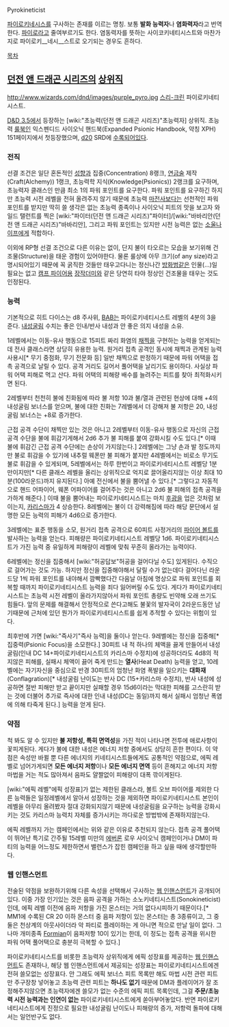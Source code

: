 Pyrokineticist

[[파이로키네시스]]를 구사하는 존재를 이르는 명칭. 보통 '''발화 능력자'''나 '''염화력자'''라고 번역한다. [[파이로]]라고 줄여부르기도 한다.
염동력자를 뜻하는 사이코키네티시스트와 마찬가지로 파이로키__네시__스트로 오기되는 경우도 흔하다.

[[목차]]
== [[던전 앤 드래곤 시리즈]]의 [[상위직]] ==
http://www.wizards.com/dnd/images/purple_pyro.jpg
[[스리-크린]] 파이로키네티시스트.

[[D&D 3.5]]에서 등장하는 [wiki:"초능력(던전 앤 드래곤 시리즈)"초능력자] 상위직.
초능력 [[룰북]]인 익스펜디드 사이오닉 핸드북(Expanded Psionic Handbook, 약칭 XPH) 151페이지에서 첫등장했으며, [[d20]] SRD에 [http://www.d20srd.org/srd/psionic/prestigeClasses/pyrokineticist.htm 수록되어있다].

=== 전직 ===
선결 조건은 일단 혼돈적인 [[성향]]과 집중(Concentration) 8랭크, [[연금술]] 제작(Craft(Alchemy)) 1랭크, 초능력학 지식(Knowledge(Psionics)) 2랭크를 요구하며, 초능력자 클래스인 만큼 최소 1의 파워 포인트를 요구한다. 파워 포인트를 요구하긴 하지만 초능력 시전 레벨을 전혀 올려주지 않기 때문에 초능력 [[마전사]]보다는 선천적인 파워 포인트를 받지만 딱히 쓸 생각은 없는 초능력 종족이나 사이오닉 피트의 맛을 보고자 와일드 탤런트를 찍은 [wiki:"파이터(던전 앤 드래곤 시리즈)"파이터]/[wiki:"바바리안(던전 앤 드래곤 시리즈)"바바리안], 그리고 파워 포인트는 있지만 시전 능력은 없는 [[소울나이프]]에게 적합하다.

이외에 RP형 선결 조건으로 다른 이유는 없이, 단지 불이 타오르는 모습을 보기위해 건조물(Structure)을 태운 경험이 있어야한다. 물론 룰상에 아무 크기(of any size)라고 명시되어있기 때문에 꼭 굵직한 것들만 태우고다니는 정신나간 [[방화범]]같은 인물(...)일 필요는 없고 [[캠프 파이어]]용 [[장작]]더미와 같은 당연히 타야 정상인 건조물을 태우는 것도 인정된다.

=== 능력 ===
기본적으로 히트 다이스는 d8 주사위, [[BAB]]는 파이로키네티시스트 레벨의 4분의 3을 준다. [[내성굴림]] 수치는 좋은 인내/반사 내성과 안 좋은 의지 내성을 소유.

1레벨에서는 이동-유사 행동으로 15피트 짜리 화염의 [[채찍]]을 구현하는 능력을 얻게되는데 전사 클래스라면 상당히 유용한 능력. 원거리 접촉 공격인 동시에 채찍과 관계된 능력 사용시[* 무기 중점화, 무기 전문화 등] 일반 채찍으로 판정하기 때문에 파워 어택을 접촉 공격으로 날릴 수 있다. 공격 거리도 길어서 풀어택을 날리기도 용이하다. 사실상 파워 어택 피해로 먹고 산다. 파워 어택의 피해량 배수를 늘려주는 피트를 찾아 최적화시키면 된다.

2레벨부터 천천히 불에 친화됨에 따라 불 저항 10과 불/열과 관련된 현상에 대해 +4의 내성굴림 보너스를 얻으며, 불에 대한 친화는 7레벨에서 더 강해져 불 저항은 20, 내성굴림 보너스는 +8로 증가한다.

근접 공격 수단이 채찍만 있는 것은 아니고 2레벨부터 이동-유사 행동으로 자신의 근접 공격 수단을 불에 휘감기게해서 2d6 추가 불 피해를 붙여 강화시킬 수도 있다.[* 이때 불에 휘감긴 근접 공격 수단에는 손상이 가지않는다.] 2레벨에는 그냥 손과 발 정도까지만 불로 휘감을 수 있기에 내추럴 웨폰만 불 피해가 붙지만 4레벨에서는 비로소 무기도 불로 휘감을 수 있게되며, 5레벨에서는 하루 한번이고 파이로키네티시스트 레벨당 1분만이지만[* 다른 클래스 레벨을 올리는 상위직으로 억지로 끌어올리지않는 이상 최대 10분(100라운드)까지 유지된다.] 아예 전신에서 불을 뿜어낼 수 있다.[* 그렇다고 자동적으로 핸드 어파이어, 웨폰 어파이어를 걸어주는 것은 아니고 2d6 불 피해의 접촉 공격을 가하게 해준다.] 이때 불을 뿜어내는 파이로키네티시스트는 마치 [[후광]]을 업은 것처럼 보이는지, [[카리스마]]가 4 상승한다. 8레벨에는 불이 더 강력해짐에 따라 해당 문단에서 설명한 모든 능력의 피해가 4d6으로 증가한다.

3레벨에는 표준 행동을 소모, 원거리 접촉 공격으로 60피트 사정거리의 [[파이어 볼트]]를 발사하는 능력을 얻는다. 피해량은 파이로키네티시스트 레벨당 1d6. 파이로키네티시스트가 가진 능력 중 유일하게 피해량이 레벨에 맞춰 꾸준히 올라가는 능력이다.

6레벨에는 정신을 집중해서 [wiki:"허공답보"허공을 걸어다닐 수도] 있게된다. 수직으로 걸어가는 것도 가능. 하지만 정신을 집중해야해서 달릴 수가 없는데다 걸어다닌 라운드당 1씩 파워 포인트를 내야해서 깜빡했다간 다음날 아침에 명상으로 파워 포인트를 회복할 때까지 파이로키네티시스트 능력을 죄다 잃어버릴 수도 있다. 게다가 파이로키네티시스트는 초능력 시전 레벨이 올라가지않아서 파워 포인트 총량도 빈약해 오래 쓰기도 힘들다. 앞의 문제를 해결해서 안정적으로 쓴다고해도 불꽃의 발자국이 2라운드동안 남기때문에 근처에 있던 뭔가가 파이로키네티시스트를 쉽게 추적할 수 있다는 위험이 있다.

최후반에 가면 [wiki:"즉사기"즉사 능력]을 둘이나 얻는다. 9레벨에는 정신을 집중해[* 집중력(Psionic Focus)을 소모한다.] 30피트 내 적 하나의 체액을 끓게 만들어서 내성굴림(인내 DC 14+파이로키네티시스트의 카리스마 수정치)에 성공하더라도 4d8의 적지않은 피해를, 실패시 체액이 끓어 죽게 만드는 '''열사'''(Heat Death) 능력을 얻고, 10레벨에는 자기자신을 중심으로 반경 30피트의 엄청난 화염 폭발을 일으키는 '''대화재'''(Conflagration)[* 내성굴림 난이도는 반사 DC (15+카리스마 수정치), 반사 내성에 성공하면 절반 피해만 받고 끝이지만 실패할 경우 15d6이라는 막대한 피해를 고스란히 받는 것에 더불어 추가로 즉사에 대한 인내 내성(DC는 동일)까지 해서 실패시 엄청난 폭염에 의해 타죽게 된다.] 능력을 얻게 된다.

=== 약점 ===
척 봐도 알 수 있지만 '''불 저항성, 특히 면역성'''을 가진 적이 나타나면 전투에 애로사항이 꽃피게된다. 게다가 불에 대한 내성은 에너지 저항 중에서도 상당히 흔한 편이다. 이 약점은 속성만 바뀔 뿐 다른 에너지의 키네티시스트들에게도 공통적인 약점으로, 에픽 레벨로 넘어가게되면 '''모든 에너지 저항'''이나 '''모든 에너지 면역''' 등이 흔해지고 에너지 저항 마법을 거는 적도 많아져서 음파도 얄짤없이 피해량이 대폭 깎이게된다.

[wiki:"에픽 레벨"에픽 성장표]가 없는 제한된 클래스라, 볼트 오브 파이어를 제외한 다른 능력들은 일정레벨에서 알아서 성장하는 것을 제외하면 파이로키네티시스트 본인이 레벨을 아무리 올려봤자 절대 강화되지않기 때문에 내성굴림을 요구하는 능력을 강화시키는 것도 카리스마 능력치 자체를 증가시키는 까다로운 방법밖에 존재하지않는다.

에픽 레벨까지 가는 캠페인에서는 위와 같은 이유로 추천되지 않는다. 접촉 공격 풀어택이 뛰어난 특기로 간주될 15레벨 미만의 [[에버론]] 로우 사이오닉 캠페인이거나 DM이 파티의 능력을 어느정도 제한하면서 밸런스가 잡힌 캠페인을 하고 싶을 때에 생각할만하다.

=== 웹 인핸스먼트 ===
전술된 약점을 보완하기위해 다른 속성을 선택해서 구사하는 [http://archive.wizards.com/default.asp?x=dnd/psm/20040625e 웹 인핸스먼트]가 공개되어있다. 이중 가장 인기있는 것은 음파 공격을 가하는 소노키네티시스트(Sonokineticist)인데, 에픽 레벨 이전에 음파 저항을 가진 몬스터는 거의 없다시피하기 때문이다.[* MM1에 수록된 CR 20 이하 몬스터 중 음파 저항이 있는 몬스터는 총 3종류이고, 그 중 둘은 천상계의 아웃사이더라 악 파티로 플레이하는 게 아니면 적으로 만날 일이 없다. 그나마 개미종족 [http://www.d20srd.org/srd/monsters/formian.htm Formian]이 음파저항 10이 있기는 한데, 이 정도는 접촉 공격을 위시한 파워 어택 풀어택으로 충분히 극복할 수 있다.]

파이로키네티시스트를 비롯한 초능력자 상위직에게 에픽 성장표를 제공하는 [https://www.wizards.com/dnd/article.asp?x=dnd/ei/ei20030110a 웹 인핸스먼트]도 존재하나, 해당 웹 인핸스먼트에서 제공되는 성장표는 파이로키네티시스트에겐 전혀 쓸모없는 성장표다. 안 그래도 에픽 보너스 피트 목록만 해도 마법 시전 관련 피트만 주구장창 넣어놓고 초능력 관련 피트는 '''하나도 없기''' 때문에 DM과 플레이어가 잘 조정해주지않으면 초능력자에겐 쓸모가 없는 수준의 에픽 피트 목록인데, 그걸 '''주문/초능력 시전 능력과는 인연이 없는''' 파이로키네티시스트에게 쏟아부어놓았다. 반면 파이로키네티시스트에게 진정으로 필요한 내성굴림 난이도나 피해량의 증가, 저항력 돌파에 대해서는 일언반구도 없다.
